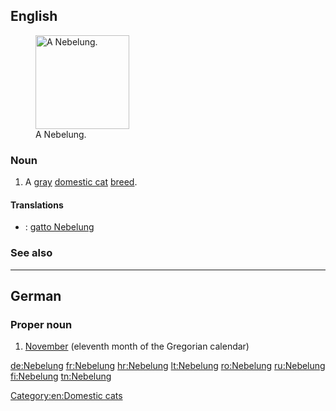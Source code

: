 ==English==
[[File:Palaya Azadeh.jpg|thumb|right|150px|A Nebelung.]]
===Noun===
{{en-noun}}

# A [[gray]] [[domestic cat]] [[breed]].

====Translations====
{{checktrans-top}}
* {{ttbc|it}}: [[gatto Nebelung]]
{{trans-mid}}

{{trans-bottom}}

===See also===
{{pedia}}
{{commonslite|Category:Nebelung}}

[[Category:en:Domestic cats]]

----

==German==

===Proper noun===
{{head|de|proper noun|g=m}}

# [[November]] (eleventh month of the Gregorian calendar)

{{tbot entry|German|November|2008|April|de}}

[[de:Nebelung]]
[[fr:Nebelung]]
[[hr:Nebelung]]
[[lt:Nebelung]]
[[ro:Nebelung]]
[[ru:Nebelung]]
[[fi:Nebelung]]
[[tn:Nebelung]]